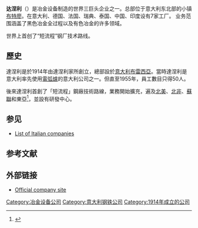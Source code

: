 {{Infobox company 
| name = '''达涅利'''
| logo = 
| type = 公开上市
| foundation = 1914 
| location =  {{ITA}}[[布特廖|布特廖]]
| key_people = Gianpietro Benedetti (CEO)
Carla de Colle (副主席)
Franco Alzetta (COO)
| industry = [[冶金|冶金]], [[制造|制造]]
| products = 冶金设备
| revenue = 24.56亿欧元(2007)
| operating_income = 
| net_income = 
| num_employees = 6,816 (2007)
| homepage = 
}}

'''达涅利'''（{{IPA-it|danˈjɛːli}}）是冶金设备制造的世界三巨头企业之一。总部位于意大利东北部的小镇[[布特廖|布特廖]]。在意大利、德国、法国、瑞典、泰国、中国、印度设有7家工厂。 业务范围涵盖了黑色冶金全过程以及有色冶金的许多领域。
 
世界上首创了“短流程”钢厂技术路线。

==歷史==
達涅利是於1914年由達涅利家所創立，總部設於[[意大利|意大利]][[布雷西亞|布雷西亞]]。當時達涅利是意大利率先使用[[電弧|電弧]][[爐|爐]]的意大利公司之一。但直至1955年，員工數目只得50人。

後來達涅利首創了「短流程」鋼廠技術路線，業務開始擴充，遍及[[北美|北美]]、[[北非|北非]]、[[蘇聯|蘇聯]]和東亞<ref>[http://www.danieli.com/en/about-us/history/history-1970-1980.htm ]</ref>，並設有研發中心。

==参见==
{{Portal|Italy|Companies}}
*[[List_of_Italian_companies|List of Italian companies]]

==参考文献==

{{Reflist}}

== 外部链接 ==
*[http://www.danieli.com Official company site]

[[Category:冶金设备公司|Category:冶金设备公司]]
[[Category:意大利钢铁公司|Category:意大利钢铁公司]]
[[Category:1914年成立的公司|Category:1914年成立的公司]]